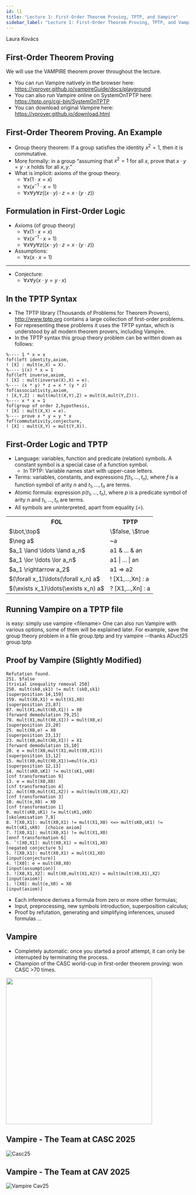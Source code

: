 ```yaml
---
id: l1
title: "Lecture 1: First-Order Theorem Proving, TPTP, and Vampire"
sidebar_label: "Lecture 1: First-Order Theorem Proving, TPTP, and Vampire"
---
```


Laura Kovács

## First-Order Theorem Proving
We will use the VAMPIRE theorem prover throughout the lecture. 
- You can run Vampire natively in the browser here: https://vprover.github.io/vampireGuide/docs/playground
- You can also run Vampire online on SystemOnTPTP here: https://tptp.org/cgi-bin/SystemOnTPTP
- You can download original Vampire here: https://vprover.github.io/download.html

## First-Order Theorem Proving. An Example
- <span class="redbold">Group theory theorem:</span> 
If a group satisfies the identity $x^2 = 1$,
then it is commutative. 
- <span class="redbold">More formally:</span> 
in a group “<span class="purpbold">assuming</span> that $x^2=1$ for all $x$, prove that $x\cdot y=y\cdot x$ holds for all $x, y$.” 
- <span class="redbold">What is implicit:</span> axioms of the group theory.
    - $\forall x(1\cdot x = x)$
    - $\forall x(x^{-1}\cdot x = 1)$
    - $\forall x\forall y\forall z((x\cdot y)\cdot z = x\cdot(y\cdot z))$

## Formulation in First-Order Logic
- <span class="purpbold">Axioms (of group theory)</span>
    - $\forall x(1\cdot x = x)$
    - $\forall x(x^{-1}\cdot x = 1)$
    - $\forall x\forall y\forall z((x\cdot y)\cdot z = x\cdot(y\cdot z))$
- <span class="purpbold">Assumptions: </span>
    - $\forall x (x\cdot x = 1)$
---
- <span class="purpbold">Conjecture:</span>
    - $\forall x\forall y(x\cdot y = y\cdot x)$




## In the TPTP Syntax
- The TPTP library (Thousands of Problems for Theorem Provers), http://www.tptp.org contains a large collection of first-order problems. 
- For representing these problems it uses the TPTP syntax, which is understood by all modern theorem provers, including Vampire. 
- In the TPTP syntax this group theory problem can be written down as follows:

```tptp
%---- 1 * x = x
fof(left identity,axiom,
! [X] : mult(e,X) = X).
%---- i(x) * x = 1
fof(left inverse,axiom,
! [X] : mult(inverse(X),X) = e).
%---- (x * y) * z = x * (y * z)
fof(associativity,axiom,
! [X,Y,Z] : mult(mult(X,Y),Z) = mult(X,mult(Y,Z))).
%---- x * x = 1
fof(group of order 2,hypothesis,
! [X] : mult(X,X) = e).
%---- prove x * y = y * x
fof(commutativity,conjecture,
! [X] : mult(X,Y) = mult(Y,X)).
```

## First-Order Logic and TPTP
- <span class="redbold">Language:</span> variables, function and predicate (relation) symbols. 
A constant symbol is a special case of a function symbol. 
    - In TPTP: Variable names start with upper-case letters.
- <span class="redbold">Terms:</span> variables, constants, and expressions $f(t_1, \ldots , t_n)$, where $f$ is a function symbol of arity $n$ and $t_1,\ldots,t_n$ are terms.
- <span class="redbold">Atomic formula:</span> expression $p(t_1, \ldots, t_n)$, where $p$ is a predicate symbol of arity $n$ and $t_1, \ldots, t_n$ are terms.
- All symbols are uninterpreted, apart from equality ($=$). 

<table>
    <tr><th>FOL</th><th>TPTP</th></tr>
    <tr><td>$\bot,\top$</td><td>\$false, \$true</td></tr>
    <tr><td>$\neg a$</td><td>~a</td></tr>
    <tr><td>$a_1 \land \ldots \land a_n$</td><td>a1 & ... & an</td></tr>
    <tr><td>$a_1 \lor \ldots \lor a_n$</td><td>a1 | ... | an</td></tr>
    <tr><td>$a_1 \rightarrow a_2$</td><td>a1 => a2</td></tr>
    <tr><td>$(\forall x_1)\ldots(\forall x_n) a$</td> <td> ! [X1,...,Xn] : a</td></tr>
    <tr><td>$(\exists x_1)\ldots(\exists x_n) a$</td> <td> ? [X1,...,Xn] : a</td></tr>
</table>

## Running Vampire on a TPTP file
is easy: simply use vampire &lt;filename&gt; One can also run Vampire with various options, some of them will be explained later. For example, save the group theory problem in a file group.tptp and try vampire --thanks ADuct25 group.tptp

## Proof by Vampire (Slightly Modified)
```tptp
Refutation found.
251. $false                                                                 [trivial inequality removal 250]
250. mult(sk0,sk1) != mult (sk0,sk1)                                        [superposition 14,159]
159. mult(X0,X1) = mult(X1,X0)                                              [superposition 23,87]
87. mult(X1,mult(X0,X1)) = X0                                               [forward demodulation 79,25]
79. mult(X1,mult(X0,X1)) = mult(X0,e)                                       [superposition 23,20]
25. mult(X0,e) = X0                                                         [superposition 23,13]
23. mult(X0,mult(X0,X1)) = X1                                               [forward demodulation 15,10]
20. e = mult(X0,mult(X1,mult(X0,X1)))                                       [superposition 13,12]
15. mult(X0,mult(X0,X1))=mult(e,X1)                                         [superposition 12,13]
14. mult(sK0,sK1) != mult(sK1,sK0)                                          [cnf transformation 9]
13. e = mult(X0,X0)                                                         [cnf transformation 4]
12. mult(X0,mult(X1,X2)) = mult(mult(X0,X1),X2)                             [cnf transformation 3]
10. mult(e,X0) = X0                                                         [cnf transformation 1]
9. mult(sK0,sK1) != mult(sK1,sK0)                                           [skolemisation 7,8]
8. ?[X0,X1]: mult(X0,X1) != mult(X1,X0) <=> mult(sK0,sK1) != mult(sK1,sK0)  [choice axiom]
7. ?[X0,X1]: mult(X0,X1) != mult(X1,X0)                                     [ennf transformation 6]
6. ˜![X0,X1]: mult(X0,X1) = mult(X1,X0)                                     [negated conjecture 5]
5. ![X0,X1]: mult(X0,X1) = mult(X1,X0)                                      [input(conjecture)]
4. ![X0]: e = mult(X0,X0)                                                   [input(assumption)]
3. ![X0,X1,X2]: mult(X0,mult(X1,X2)) = mult(mult(X0,X1),X2)                 [input(axiom)]
1. ![X0]: mult(e,X0) = X0                                                   [input(axiom)]
```

- Each inference derives a formula from zero or more other formulas;
- Input, preprocessing, new symbols introduction, superposition calculus;
- Proof by refutation, generating and simplifying inferences, unused formulas $\ldots$


## Vampire
- <span class="redbold">Completely automatic:</span> once you started a proof attempt, it can only be interrupted by terminating the process.
- <span class="redbold">Champion</span> of the CASC world-cup in first-order theorem proving: won CASC &gt;70 times.
<img src="/vampireGuide/img/lectures/L1/Vampire5_CASC.png" width="400" />


## Vampire - The Team at CASC 2025
![Casc25](/img/lectures/L1/casc25.jpg)

## Vampire - The Team at CAV 2025
![Vampire Cav25](/img/lectures/L1/Vampire_CAV25.png)

